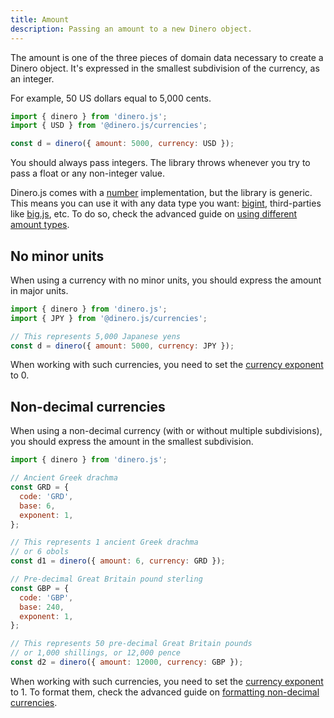 ```yaml
---
title: Amount
description: Passing an amount to a new Dinero object.
---
```


The amount is one of the three pieces of domain data necessary to create a Dinero object. It's expressed in the smallest subdivision of the currency, as an integer.

For example, 50 US dollars equal to 5,000 cents.

```js
import { dinero } from 'dinero.js';
import { USD } from '@dinero.js/currencies';

const d = dinero({ amount: 5000, currency: USD });
```

You should always pass integers. The library throws whenever you try to pass a float or any non-integer value.

Dinero.js comes with a [number](https://developer.mozilla.org/en-US/docs/Web/JavaScript/Reference/Global_Objects/Number) implementation, but the library is generic. This means you can use it with any data type you want: [bigint](https://developer.mozilla.org/en-US/docs/Web/JavaScript/Reference/Global_Objects/BigInt), third-parties like [big.js](https://github.com/MikeMcl/big.js), etc. To do so, check the advanced guide on [using different amount types](https://www.notion.so/Using-different-amount-types-172523012d1647dfb2f2c70624536853).

## No minor units

When using a currency with no minor units, you should express the amount in major units.

```js
import { dinero } from 'dinero.js';
import { JPY } from '@dinero.js/currencies';

// This represents 5,000 Japanese yens
const d = dinero({ amount: 5000, currency: JPY });
```

When working with such currencies, you need to set the [currency exponent](https://www.notion.so/Currency-f0c9b2bc2ddd45b7b960c11f609fa229) to 0.

## Non-decimal currencies

When using a non-decimal currency (with or without multiple subdivisions), you should express the amount in the smallest subdivision.

```js
import { dinero } from 'dinero.js';

// Ancient Greek drachma
const GRD = {
  code: 'GRD',
  base: 6,
  exponent: 1,
};

// This represents 1 ancient Greek drachma
// or 6 obols
const d1 = dinero({ amount: 6, currency: GRD });

// Pre-decimal Great Britain pound sterling
const GBP = {
  code: 'GBP',
  base: 240,
  exponent: 1,
};

// This represents 50 pre-decimal Great Britain pounds
// or 1,000 shillings, or 12,000 pence
const d2 = dinero({ amount: 12000, currency: GBP });
```

When working with such currencies, you need to set the [currency exponent](https://www.notion.so/Currency-f0c9b2bc2ddd45b7b960c11f609fa229) to 1. To format them, check the advanced guide on [formatting non-decimal currencies](https://www.notion.so/Formatting-non-decimal-currencies-a5e98ca20bac4573aaa02ec4e0eaee2c).
